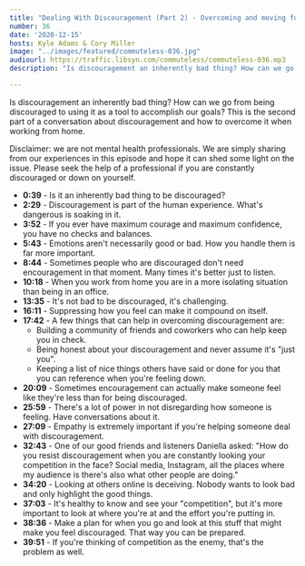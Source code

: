 ```yaml
---
title: "Dealing With Discouragement (Part 2) - Overcoming and moving forward"
number: 36
date: '2020-12-15'
hosts: Kyle Adams & Cory Miller
image: "../images/featured/commuteless-036.jpg"
audiourl: https://traffic.libsyn.com/commuteless/commuteless-036.mp3
description: "Is discouragement an inherently bad thing? How can we go from being discouraged to using it as a tool to accomplish our goals? This is the second part of a conversation about discouragement and how to overcome it when working from home."

---
```


Is discouragement an inherently bad thing? How can we go from being discouraged to using it as a tool to accomplish our goals? This is the second part of a conversation about discouragement and how to overcome it when working from home.

Disclaimer: we are not mental health professionals. We are simply sharing from our experiences in this episode and hope it can shed some light on the issue. Please seek the help of a professional if you are constantly discouraged or down on yourself. 

- **0:39** - Is it an inherently bad thing to be discouraged?
- **2:29** - Discouragement is part of the human experience. What's dangerous is soaking in it.
- **3:52** - If you ever have maximum courage and maximum confidence, you have no checks and balances.
- **5:43** - Emotions aren't necessarily good or bad. How you handle them is far more important.
- **8:44** - Sometimes people who are discouraged don't need encouragement in that moment. Many times it's better just to listen.
- **10:18** - When you work from home you are in a more isolating situation than being in an office.
- **13:35** - It's not bad to be discouraged, it's challenging.
- **16:11** - Suppressing how you feel can make it compound on itself.
- **17:42** - A few things that can help in overcoming discouragement are:
    - Building a community of friends and coworkers who can help keep you in check.
    - Being honest about your discouragement and never assume it's "just you".
    - Keeping a list of nice things others have said or done for you that you can reference when you're feeling down.
- **20:09** - Sometimes encouragement can actually make someone feel like they're less than for being discouraged.
- **25:59** - There's a lot of power in not disregarding how someone is feeling. Have conversations about it.
- **27:09** - Empathy is extremely important if you're helping someone deal with discouragement.
- **32:43** - One of our good friends and listeners Daniella asked: "How do you resist discouragement when you are constantly looking your competition in the face? Social media, Instagram, all the places where my audience is there's also what other people are doing."
- **34:20** - Looking at others online is deceiving. Nobody wants to look bad and only highlight the good things.
- **37:03** - It's healthy to know and see your "competition", but it's more important to look at where you're at and the effort you're putting in.
- **38:36** - Make a plan for when you go and look at this stuff that might make you feel discouraged. That way you can be prepared.
- **39:51** - If you're thinking of competition as the enemy, that's the problem as well.